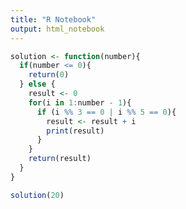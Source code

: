 ```yaml
---
title: "R Notebook"
output: html_notebook
---
```



```r
solution <- function(number){
  if(number <= 0){
    return(0)
  } else {
    result <- 0
    for(i in 1:number - 1){
      if (i %% 3 == 0 | i %% 5 == 0){
        result <- result + i
        print(result)
      }
    }
    return(result)
  }
}
```
```r
solution(20)
```

